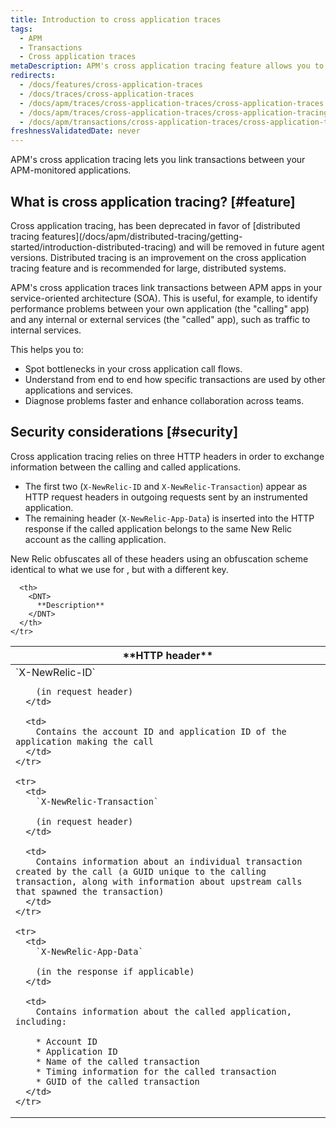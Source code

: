 ```yaml
---
title: Introduction to cross application traces
tags:
  - APM
  - Transactions
  - Cross application traces
metaDescription: APM's cross application tracing feature allows you to view details for applications that happen across multiple applications.
redirects:
  - /docs/features/cross-application-traces
  - /docs/traces/cross-application-traces
  - /docs/apm/traces/cross-application-traces/cross-application-traces
  - /docs/apm/traces/cross-application-traces/cross-application-tracing
  - /docs/apm/transactions/cross-application-traces/cross-application-tracing
freshnessValidatedDate: never
---
```


APM's cross application tracing lets you link transactions between your APM-monitored applications.

## What is cross application tracing? [#feature]

<Callout variant="important">
  Cross application tracing, has been deprecated in favor of [distributed tracing features](/docs/apm/distributed-tracing/getting-started/introduction-distributed-tracing) and will be removed in future agent versions. Distributed tracing is an improvement on the cross application tracing feature and is recommended for large, distributed systems.
</Callout>

APM's cross application traces link transactions between APM apps in your service-oriented architecture (SOA). This is useful, for example, to identify performance problems between your own application (the "calling" app) and any internal or external services (the "called" app), such as traffic to internal services.

This helps you to:

* Spot bottlenecks in your cross application call flows.
* Understand from end to end how specific transactions are used by other applications and services.
* Diagnose problems faster and enhance collaboration across teams.

## Security considerations [#security]

Cross application tracing relies on three HTTP headers in order to exchange information between the calling and called applications.

* The first two (`X-NewRelic-ID` and `X-NewRelic-Transaction`) appear as HTTP request headers in outgoing requests sent by an instrumented application.
* The remaining header (`X-NewRelic-App-Data`) is inserted into the HTTP response if the called application belongs to the same New Relic account as the calling application.

New Relic obfuscates all of these headers using an obfuscation scheme identical to what we use for <InlinePopover type="browser"/>, but with a different key.

<table>
  <thead>
    <tr>
      <th width={250}>
        <DNT>
          **HTTP header**
        </DNT>
      </th>

      <th>
        <DNT>
          **Description**
        </DNT>
      </th>
    </tr>
  </thead>

  <tbody>
    <tr>
      <td>
        `X-NewRelic-ID`

        (in request header)
      </td>

      <td>
        Contains the account ID and application ID of the application making the call
      </td>
    </tr>

    <tr>
      <td>
        `X-NewRelic-Transaction`

        (in request header)
      </td>

      <td>
        Contains information about an individual transaction created by the call (a GUID unique to the calling transaction, along with information about upstream calls that spawned the transaction)
      </td>
    </tr>

    <tr>
      <td>
        `X-NewRelic-App-Data`

        (in the response if applicable)
      </td>

      <td>
        Contains information about the called application, including:

        * Account ID
        * Application ID
        * Name of the called transaction
        * Timing information for the called transaction
        * GUID of the called transaction
      </td>
    </tr>
  </tbody>
</table>
